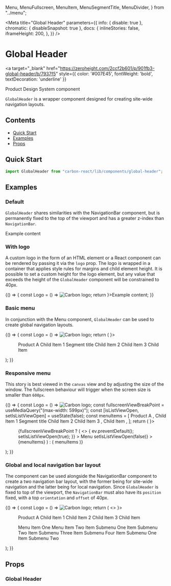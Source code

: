   Menu,
  MenuFullscreen,
  MenuItem,
  MenuSegmentTitle,
  MenuDivider,
} from "../menu";

<Meta
  title="Global Header"
  parameters={{
    info: { disable: true },
    chromatic: { disableSnapshot: true },
    docs: {
      inlineStories: false,
      iframeHeight: 200,
    },
  }}
/>

# Global Header

<a
  target="_blank"
  href="https://zeroheight.com/2ccf2b601/p/901fb3-global-header/b/7937f5"
  style={{ color: '#007E45', fontWeight: 'bold', textDecoration: 'underline' }}
>
  Product Design System component 
</a>

`GlobalHeader` is a wrapper component designed for creating site-wide navigation layouts.

## Contents

- [Quick Start](#quick-start)
- [Examples](#examples)
- [Props](#props)

## Quick Start

```javascript
import GlobalHeader from "carbon-react/lib/components/global-header";
```

## Examples

### Default

`GlobalHeader` shares similarities with the <LinkTo kind="Navigation Bar" story="default">NavigationBar component</LinkTo>, but is permanently fixed to the top of the viewport and has a greater z-index than `NavigationBar`.

<Canvas>
  <Story name="default">
    <GlobalHeader>Example content</GlobalHeader>
  </Story>
</Canvas>

### With logo

A custom logo in the form of an HTML element or a React component can be rendered by passing it via the `logo` prop. The logo is wrapped in a container that applies style rules for margins and child element height. It is possible to set a custom height for the logo element, but any value that exceeds the height of the `GlobalHeader` component will be constrained to 40px.

<Canvas>
  <Story name="with logo">
    {() => {
      const Logo = () => <img height={28} src={carbonLogo} alt="Carbon logo" />;
      return <GlobalHeader logo={<Logo />}>Example content</GlobalHeader>;
    }}
  </Story>
</Canvas>

### Basic menu

In conjunction with the <LinkTo kind="Menu" story="default">Menu component</LinkTo>, `GlobalHeader` can be used to create global navigation layouts.

<Canvas>
  <Story name="basic menu">
    {() => {
      const Logo = () => <img height={28} src={carbonLogo} alt="Carbon logo" />;
      return (
        <GlobalHeader logo={<Logo />}>
          <Menu menuType="black" display="flex" flex="1">
            <MenuItem flex="1" submenu="Product Switcher">
              <MenuItem>Product A</MenuItem>
            </MenuItem>
            <MenuItem flex="0 0 auto" submenu="Parent Menu 1">
              <MenuItem href="#">Child Item 1</MenuItem>
              <MenuSegmentTitle>Segment title</MenuSegmentTitle>
              <MenuItem href="#">Child Item 2</MenuItem>
              <MenuItem href="#">Child Item 3</MenuItem>
            </MenuItem>
            <MenuItem flex="0 0 auto" submenu="Parent Menu 2">
              <MenuItem>Child Item</MenuItem>
            </MenuItem>
          </Menu>
        </GlobalHeader>
      );
    }}
  </Story>
</Canvas>

### Responsive menu

This story is best viewed in the `canvas` view and by adjusting the size of the window. The fullscreen behaviour will trigger when the screen size is smaller than `600px`.

<Canvas>
  <Story name="responsive menu">
    {() => {
      const Logo = () => <img height={28} src={carbonLogo} alt="Carbon logo" />;
      const fullscreenViewBreakPoint = useMediaQuery("(max-width: 599px)");
      const [isListViewOpen, setIsListViewOpen] = useState(false);
      const menuItems = [
        <MenuItem
          key="product-switcher"
          minWidth="160px"
          flex="1"
          submenu="Product Switcher"
        >
          <MenuItem>Product A</MenuItem>
        </MenuItem>,
        <MenuItem
          key="parent-menu-1"
          minWidth="145px"
          flex="0 0 auto"
          submenu="Parent Menu 1"
        >
          <MenuItem href="#">Child Item 1</MenuItem>
          <MenuSegmentTitle>Segment title</MenuSegmentTitle>
          <MenuItem href="#">Child Item 2</MenuItem>
          <MenuItem href="#">Child Item 3</MenuItem>
        </MenuItem>,
        <MenuItem
          key="parent-menu-2"
          minWidth="145px"
          flex="0 0 auto"
          submenu="Parent Menu 2"
        >
          <MenuItem>Child Item</MenuItem>
        </MenuItem>,
      ];
      return (
        <GlobalHeader logo={<Logo />}>
          <Menu menuType="black" display="flex" flex="1">
            {fullscreenViewBreakPoint ? (
              <>
                <MenuItem
                  onClick={(ev) => {
                    ev.preventDefault();
                    setIsListViewOpen(true);
                  }}
                >
                  Menu
                </MenuItem>
                <MenuFullscreen
                  menuType="black"
                  isOpen={isListViewOpen}
                  onClose={() => setIsListViewOpen(false)}
                >
                  {menuItems}
                </MenuFullscreen>
              </>
            ) : (
              menuItems
            )}
          </Menu>
        </GlobalHeader>
      );
    }}
  </Story>
</Canvas>

### Global and local navigation bar layout

The component can be used alongside the <LinkTo kind='Navigation Bar' story="default">NavigationBar component</LinkTo> to create a two navigation bar layout, with the former being for site-wide navigation and the latter being for local navigation. Since `GlobalHeader` is fixed to top of the viewport, the `NavigationBar` must also have its `position` fixed, with a top `orientation` and `offset` of 40px.

<Canvas>
  <Story
    name="global and local navigation bar layout"
    parameters={{ docs: { inlineStories: false, iframeHeight: 250 } }}
  >
    {() => {
      const Logo = () => <img height={28} src={carbonLogo} alt="Carbon logo" />;
      return (
        <>
          <GlobalHeader logo={<Logo />}>
            <Menu menuType="black" display="flex" flex="1">
              <MenuItem flex="1" submenu="Product Switcher">
                <MenuItem href="#">Product A</MenuItem>
              </MenuItem>
              <MenuItem flex="0 0 auto" submenu="Parent Menu 1">
                <MenuItem href="#">Child Item 1</MenuItem>
                <MenuItem href="#">Child Item 2</MenuItem>
                <MenuItem href="#">Child Item 3</MenuItem>
              </MenuItem>
              <MenuItem flex="0 0 auto" submenu="Parent Menu 2">
                <MenuItem>Child Item</MenuItem>
              </MenuItem>
            </Menu>
          </GlobalHeader>
          <NavigationBar position="fixed" orientation="top" offset="40px">
            <Menu display="flex" flex="1">
              <MenuItem flex="1">Menu Item One</MenuItem>
              <MenuItem flex="0 0 auto" href="#">
                Menu Item Two
              </MenuItem>
              <MenuItem flex="0 0 auto" submenu="Menu Item Three">
                <MenuItem href="#">Item Submenu One</MenuItem>
                <MenuItem href="#">Item Submenu Two</MenuItem>
                <MenuDivider />
                <MenuItem icon="settings" href="#">
                  Item Submenu Three
                </MenuItem>
                <MenuItem href="#">Item Submenu Four</MenuItem>
              </MenuItem>
              <MenuItem flex="0 0 auto" submenu="Menu Item Four">
                <MenuItem href="#">Item Submenu One</MenuItem>
                <MenuItem href="#">Item Submenu Two</MenuItem>
              </MenuItem>
            </Menu>
          </NavigationBar>
        </>
      );
    }}
  </Story>
</Canvas>

## Props

### Global Header

<StyledSystemProps of={GlobalHeader} noHeader padding flexBox />
